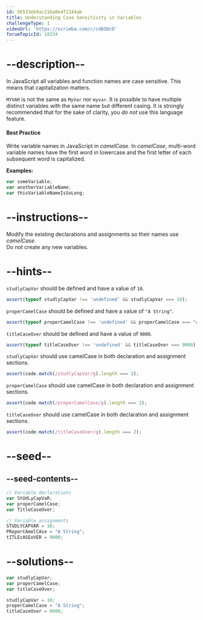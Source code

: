 ```yaml
---
id: 56533eb9ac21ba0edf2244ab
title: Understanding Case Sensitivity in Variables
challengeType: 1
videoUrl: 'https://scrimba.com/c/cd6GDcD'
forumTopicId: 18334
---
```


# --description--

In JavaScript all variables and function names are case sensitive. This means that capitalization matters.

`MYVAR` is not the same as `MyVar` nor `myvar`. It is possible to have multiple distinct variables with the same name but different casing. It is strongly recommended that for the sake of clarity, you *do not* use this language feature.

<h4>Best Practice</h4>

Write variable names in JavaScript in <dfn>camelCase</dfn>. In <dfn>camelCase</dfn>, multi-word variable names have the first word in lowercase and the first letter of each subsequent word is capitalized.

**Examples:**

```js
var someVariable;
var anotherVariableName;
var thisVariableNameIsSoLong;
```

# --instructions--

Modify the existing declarations and assignments so their names use <dfn>camelCase</dfn>.  
Do not create any new variables.

# --hints--

`studlyCapVar` should be defined and have a value of `10`.

```js
assert(typeof studlyCapVar !== 'undefined' && studlyCapVar === 10);
```

`properCamelCase` should be defined and have a value of `"A String"`.

```js
assert(typeof properCamelCase !== 'undefined' && properCamelCase === "A String");
```

`titleCaseOver` should be defined and have a value of `9000`.

```js
assert(typeof titleCaseOver !== 'undefined' && titleCaseOver === 9000);
```

`studlyCapVar` should use camelCase in both declaration and assignment sections.

```js
assert(code.match(/studlyCapVar/g).length === 2);
```

`properCamelCase` should use camelCase in both declaration and assignment sections.

```js
assert(code.match(/properCamelCase/g).length === 2);
```

`titleCaseOver` should use camelCase in both declaration and assignment sections.

```js
assert(code.match(/titleCaseOver/g).length === 2);
```

# --seed--

## --seed-contents--

```js
// Variable declarations
var StUdLyCapVaR;
var properCamelCase;
var TitleCaseOver;

// Variable assignments
STUDLYCAPVAR = 10;
PRoperCAmelCAse = "A String";
tITLEcASEoVER = 9000;
```

# --solutions--

```js
var studlyCapVar;
var properCamelCase;
var titleCaseOver;

studlyCapVar = 10;
properCamelCase = "A String";
titleCaseOver = 9000;
```
